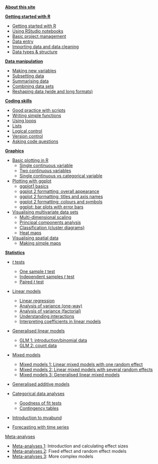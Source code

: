 [**About this site**](http://environmentalcomputing.net/about-this-site/)

[**Getting started with R**](http://environmentalcomputing.net/getting-started-with-r/)  

* [Getting started with R](http://environmentalcomputing.net/getting-started-with-r/)
* [Using RStudio notebooks](http://environmentalcomputing.net/using-rstudio-notebooks/)
* [Basic project management](http://environmentalcomputing.net/basic-project-management)  
* [Data entry ](http://environmentalcomputing.net/data-entry/)
* [Importing data and data cleaning](http://environmentalcomputing.net/importing-data/)
* [Data types & structure](http://environmentalcomputing.net/data-types-and-structure/)

[**Data manipulation**](http://environmentalcomputing.net/data-manipulation/)  

* [Making new variables](http://environmentalcomputing.net/making-new-variables/)
* [Subsetting data](http://environmentalcomputing.net/subsetting-data/)
* [Summarising data](http://environmentalcomputing.net/summarising-data/)
* [Combining data sets](http://environmentalcomputing.net/combining-data-sets/)
* [Reshaping data (wide and long formats)](http://environmentalcomputing.net/reshaping-data/)

[**Coding skills**](http://environmentalcomputing.net/coding-skills/)  

* [Good practice with scripts](http://environmentalcomputing.net/good-practice-for-writing-scripts/)  
* [Writing simple functions](http://environmentalcomputing.net/Writing-simple-functions/) 
* [Using loops](http://environmentalcomputing.net/using-loops/)
* [Lists]()
* [Logical control]()
* [Version control](http://environmentalcomputing.net/version-control/)
* [Asking code questions](http://environmentalcomputing.net/version-control/)

[**Graphics**](http://environmentalcomputing.net/graphics/)

* [Basic plotting in R](http://environmentalcomputing.net/basic-plotting-in-r/)
    + [Single continuous variable](http://environmentalcomputing.net/one-continuous-variable/)
    + [Two continuous variables](http://environmentalcomputing.net/two-continuous-variables/)
    + [Single continuous vs categorical variable](http://environmentalcomputing.net/single-continuous-vs-categorical-variables/)

* [Plotting with ggplot](http://environmentalcomputing.net/plotting-with-ggplot/)
    + [ggplot1 basics](http://environmentalcomputing.net/plotting-with-ggplot-the-basics/)
    + [ggplot 2 formatting: overall appearance](http://environmentalcomputing.net/plotting-with-ggplot-altering-the-overall-appearance/)
    + [ggplot 2 formatting: titles and axis names](http://environmentalcomputing.net/plotting-with-ggplot-adding-titles-and-axis-names/)
    + [ggplot 2 formatting: colours and symbols](http://environmentalcomputing.net/plotting-with-ggplot-colours-and-symbols/)
    + [ggplot: bar plots with error bars](http://environmentalcomputing.net/plotting-with-ggplot-bar-plots-with-error-bars/)

* [Visualising multivariate data sets](http://environmentalcomputing.net/visualising-multivariate-data/)
    + [Multi-dimensional scaling](http://environmentalcomputing.net/multidimensional-scaling/)
    + [Principal components analysis ](http://environmentalcomputing.net/principal-components-analysis/)
    + [Classification (cluster diagrams)](http://environmentalcomputing.net/cluster-analysis/)
    + [Heat maps](http://environmentalcomputing.net/heat-maps/)

* [Visualising spatial data](http://environmentalcomputing.net/visualising-spatial-data/)
    + [Making simple maps](http://environmentalcomputing.net/making-simple-maps/)

[**Statistics**](http://environmentalcomputing.net/statistics/)

* [*t* tests](http://environmentalcomputing.net/t-tests/)
    + [One sample *t* test](http://environmentalcomputing.net/one-sample-t-test/)
    + [Independent samples *t* test](http://environmentalcomputing.net/independent-samples-t-test/)
    + [Paired *t* test](http://environmentalcomputing.net/paired-t-tests/)

* [Linear models](http://environmentalcomputing.net/linear-models/)
    + [Linear regression](http://environmentalcomputing.net/linear-regression/)
    + [Analysis of variance (one-way)](http://environmentalcomputing.net/analysis-variance-single-factor/)
    + [Analysis of variance (factorial)](http://environmentalcomputing.net/analysis-variance-factorial/)
    + [Understanding interactions](http://environmentalcomputing.net/understanding-interactions/)
    + [Interpreting coefficients in linear models](http://environmentalcomputing.net/how-to-interpret-linear-models/)

* [Generalised linear models](http://environmentalcomputing.net/generalised-linear-models/)
    + [GLM 1: introduction/binomial data](http://environmentalcomputing.net/generalised-linear-models-1/)
    + [GLM 2: count data](http://environmentalcomputing.net/generalised-linear-models-2/)
    
* [Mixed models](http://environmentalcomputing.net/mixed-models/)

    + [Mixed models 1: Linear mixed models with one random effect](http://environmentalcomputing.net/mixed-models-1/)
    + [Mixed models 2: Linear mixed models with several random effects](http://environmentalcomputing.net/mixed-models-2/)
    + [Mixed models 3: Generalised linear mixed models](http://environmentalcomputing.net/mixed-models-3/)
    
* [Generalised additive models](http://environmentalcomputing.net/gams/)
    
* [Categorical data analyses](http://environmentalcomputing.net/categorical-data-analyses/)
    + [Goodness of fit tests](???http://environmentalcomputing.net/goodness-of-fit-tests)
    + [Contingency tables](http://environmentalcomputing.net/contingency-tables/)
    
* [Introduction to mvabund](http://environmentalcomputing.net/introduction-to-mvabund/)  

* [Forecasting with time series](http://environmentalcomputing.net/forecasting-time-series/)

[Meta-analyses](http://environmentalcomputing.net/meta-analyses/)

* [Meta-analyses 1](http://environmentalcomputing.net/meta-analyses/): Introduction and calculating effect sizes 
* [Meta-analyses 2](http://environmentalcomputing.net/meta-analyses-2/): Fixed effect and random effect models  
* [Meta-analyses 3](http://environmentalcomputing.net/meta-analyses-3/): More complex models 


